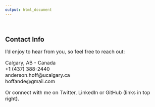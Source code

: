 ```yaml
---
output: html_document
---
```

  
<br>

## Contact Info  

<font size="3"> I’d enjoy to hear from you, so feel free to reach out:  

Calgary, AB - Canada  
+1 (437) 388-2440   
anderson.hoff@ucalgary.ca  
hoffande@gmail.com  

Or connect with me on Twitter, LinkedIn or GitHub (links in top right). 
</font>